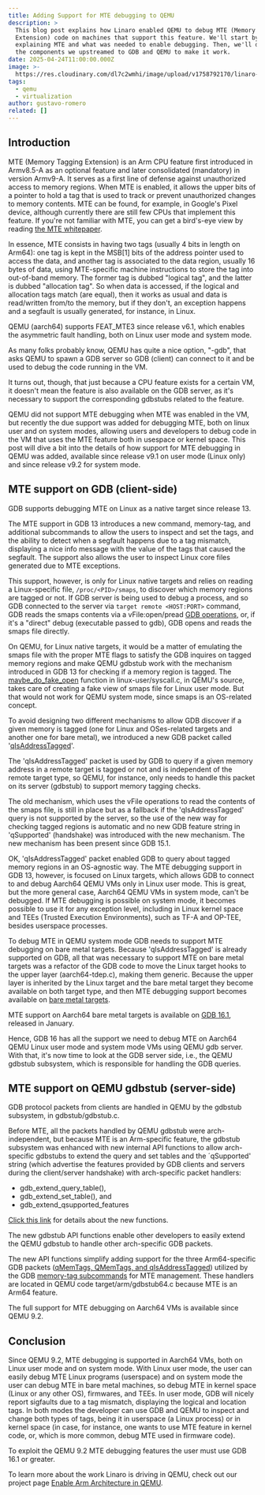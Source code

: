 ```yaml
---
title: Adding Support for MTE debugging to QEMU
description: >
  This blog post explains how Linaro enabled QEMU to debug MTE (Memory Tagging
  Extension) code on machines that support this feature. We'll start by
  explaining MTE and what was needed to enable debugging. Then, we'll describe
  the components we upstreamed to GDB and QEMU to make it work.
date: 2025-04-24T11:00:00.000Z
image: >-
  https://res.cloudinary.com/dl7c2wmhi/image/upload/v1758792170/linaro-website/images/blog/Virtualization_image_x3vb2d.png
tags:
  - qemu
  - virtualization
author: gustavo-romero
related: []
---
```


## Introduction

MTE (Memory Tagging Extension) is an Arm CPU feature first introduced in Armv8.5-A as an optional feature and later consolidated (mandatory) in version Armv9-A. It serves as a first line of defense against unauthorized access to memory regions. When MTE is enabled, it allows the upper bits of a pointer to hold a tag that is used to track or prevent unauthorized changes to memory contents. MTE can be found, for example, in Google's Pixel device, although currently there are still few CPUs that implement this feature. If you're not familiar with MTE, you can get a bird's-eye view by reading [the MTE whitepaper](https://developer.arm.com/documentation/102925/latest/).

In essence, MTE consists in having two tags (usually 4 bits in length on Arm64): one tag is kept in the MSB[1] bits of the address pointer used to access the data, and another tag is associated to the data region, usually 16 bytes of data, using MTE-specific machine instructions to store the tag into out-of-band memory. The former tag is dubbed "logical tag", and the latter is dubbed "allocation tag". So when data is accessed, if the logical and allocation tags match (are equal), then it works as usual and data is read/written from/to the memory, but if they don't, an exception happens and a segfault is usually generated, for instance, in Linux.

QEMU (aarch64) supports FEAT_MTE3 since release v6.1, which enables the asymmetric fault handling, both on Linux user mode and system mode.

As many folks probably know, QEMU has quite a nice option, "-gdb", that asks QEMU to spawn a GDB server so GDB (client) can connect to it and be used to debug the code running in the VM.

It turns out, though, that just because a CPU feature exists for a certain VM, it doesn't mean the feature is also available on the GDB server, as it's necessary to support the corresponding gdbstubs related to the feature.

QEMU did not support MTE debugging when MTE was enabled in the VM, but recently the due support was added for debugging MTE, both on linux user and on system modes, allowing users and developers to debug code in the VM that uses the MTE feature both in usespace or kernel space. This post will dive a bit into the details of how support for MTE debugging in QEMU was added, available since release v9.1 on user mode (Linux only) and since release v9.2 for system mode.

## MTE support on GDB (client-side)

GDB supports debugging MTE on Linux as a native target since release 13.

The MTE support in GDB 13 introduces a new command, memory-tag, and additional subcommands to allow the users to inspect and set the tags, and the ability to detect when a segfault happens due to a tag mismatch, displaying a nice info message with the value of the tags that caused the segfault. The support also allows the user to inspect Linux core files generated due to MTE exceptions.

This support, however, is only for Linux native targets and relies on reading a Linux-specific file, `/proc/<PID>/smaps`, to discover which memory regions are tagged or not. If GDB server is being used to debug a process, and so GDB connected to the server via `target remote <HOST:PORT>` command, GDB reads the smaps contents via a vFile:open/pread [GDB operations](https://sourceware.org/gdb/current/onlinedocs/gdb.html/Host-I_002fO-Packets.html), or, if it's a "direct" debug (executable passed to gdb), GDB opens and reads the smaps file directly.

On QEMU, for Linux native targets, it would be a matter of emulating the smaps file with the proper MTE flags to satisfy the GDB inquires on tagged memory regions and make QEMU gdbstub work with the mechanism introduced in GDB 13 for checking if a memory region is tagged. The [maybe_do_fake_open](https://gitlab.com/qemu-project/qemu/-/blob/master/linux-user/syscall.c#L8403) function in linux-user/syscall.c, in QEMU's source, takes care of creating a fake view of smaps file for Linux user mode. But that would not work for QEMU system mode, since smaps is an OS-related concept.

To avoid designing two different mechanisms to allow GDB discover if a given memory is tagged (one for Linux and OSes-related targets and another one for bare metal), we introduced a new GDB packet called '[qIsAddressTagged](https://sourceware.org/gdb/current/onlinedocs/gdb.html/General-Query-Packets.html#index-qIsAddressTagged-packet)'.

The 'qIsAddressTagged' packet is used by GDB to query if a given memory address in a remote target is tagged or not and is independent of the remote target type, so QEMU, for instance, only needs to handle this packet on its server (gdbstub) to support memory tagging checks.

The old mechanism, which uses the vFile operations to read the contents of the smaps file, is still in place but as a fallback if the 'qIsAddressTagged' query is not supported by the server, so the use of the new way for checking tagged regions is automatic and no new GDB feature string in 'qSupported' (handshake) was introduced with the new mechanism. The new mechanism has been present since GDB 15.1.

OK, 'qIsAddressTagged' packet enabled GDB to query about tagged memory regions in an OS-agnostic way. The MTE debugging support in GDB 13, however, is focused on Linux targets, which allows GDB to connect to and debug Aarch64 QEMU VMs only in Linux user mode. This is great, but the more general case, Aarch64 QEMU VMs in system mode, can't be debugged. If MTE debugging is possible on system mode, it becomes possible to use it for any exception level, including in Linux kernel space and TEEs (Trusted Execution Environments), such as TF-A and OP-TEE, besides userspace processes.

To debug MTE in QEMU system mode GDB needs to support MTE debugging on bare metal targets. Because 'qIsAddressTagged' is already supported on GDB, all that was necessary to support MTE on bare metal targets was a refactor of the GDB code to move the Linux target hooks to the upper layer (aarch64-tdep.c), making them generic. Because the upper layer is inherited by the Linux target and the bare metal target they become available on both target type, and then MTE debugging support becomes available on [bare metal targets](https://sourceware.org/git/?p=binutils-gdb.git;a=commit;h=b782c65ba1103270d0e5097b655489ec08470ca9).

MTE support on Aarch64 bare metal targets is available on [GDB 16.1](https://www.sourceware.org/gdb/schedule/), released in January.

Hence, GDB 16 has all the support we need to debug MTE on Aarch64 QEMU Linux user mode and system mode VMs using QEMU gdb server. With that, it's now time to look at the GDB server side, i.e., the QEMU gdbstub subsystem, which is responsible for handling the GDB queries.

## MTE support on QEMU gdbstub (server-side)

GDB protocol packets from clients are handled in QEMU by the gdbstub subsystem, in gdbstub/gdbstub.c.

Before MTE, all the packets handled by QEMU gdbstub were arch-independent, but because MTE is an Arm-specific feature, the gdbstub subsystem was enhanced with new internal API functions to allow arch-specific gdbstubs to extend the query and set tables and the ´qSupported' string (which advertise the features provided by GDB clients and servers during the client/server handshake) with arch-specific packet handlers:

- gdb_extend_query_table(),
- gdb_extend_set_table(), and
- gdb_extend_qsupported_features

[Click this link](https://gitlab.com/qemu-project/qemu/-/blob/master/include/gdbstub/commands.h?ref_type=heads#L75-100) for details about the new functions.

The new gdbstub API functions enable other developers to easily extend the QEMU gdbstub to handle other arch-specific GDB packets.

The new API functions simplify adding support for the three Arm64-specific GDB packets ([qMemTags, QMemTags, and qIsAddressTagged](https://gitlab.com/qemu-project/qemu/-/blob/master/target/arm/gdbstub64.c?ref_type=heads#L582-620)) utilized by the GDB [memory-tag subcommands](https://sourceware.org/gdb/current/onlinedocs/gdb.html/Memory-Tagging.html) for MTE management. These handlers are located in QEMU code target/arm/gdbstub64.c because MTE is an Arm64 feature.

The full support for MTE debugging on Aarch64 VMs is available since QEMU 9.2.

## Conclusion

Since QEMU 9.2, MTE debugging is supported in Aarch64 VMs, both on Linux user mode and on system mode. With Linux user mode, the user can easily debug MTE Linux programs (userspace) and on system mode the user can debug MTE in bare metal machines, so debug MTE in kernel space (Linux or any other OS), firmwares, and TEEs. In user mode, GDB will nicely report sigfaults due to a tag mismatch, displaying the logical and location tags. In both modes the developer can use GDB and QEMU to inspect and change both types of tags, being it in userspace (a Linux process) or in kernel space (in case, for instance, one wants to use MTE feature in kernel code, or, which is more common, debug MTE used in firmware code).

To exploit the QEMU 9.2 MTE debugging features the user must use GDB 16.1 or greater.

To learn more about the work Linaro is driving in QEMU, check out our project page [Enable Arm Architecture in QEMU](https://linaro.atlassian.net/wiki/spaces/QEMU/overview).
